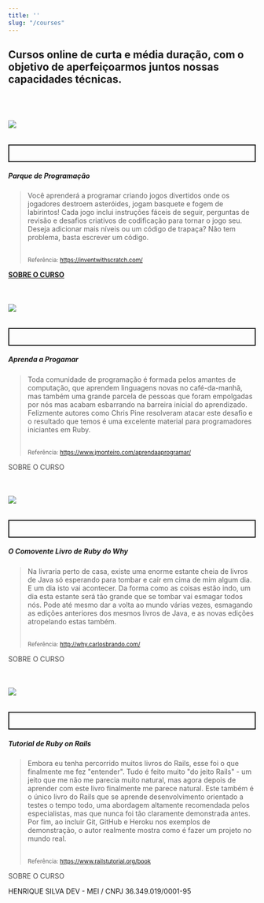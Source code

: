 ```yaml
---
title: ''
slug: "/courses"
---
```


## Cursos online de curta e média duração, com o objetivo de aperfeiçoarmos juntos nossas capacidades técnicas.

<br /><br />

###### [![](/assets/img/scratch-programming-playground.jpg)](https://inventwithscratch.com/)

<p style="border: 2px solid; padding: 1rem">

##### Parque de Programação

  <blockquote>
    Você aprenderá a programar criando jogos divertidos onde os jogadores destroem asteróides,
    jogam basquete e fogem de labirintos!
    Cada jogo inclui instruções fáceis de seguir, perguntas de revisão e desafios 
    criativos de codificação para tornar o jogo seu. Deseja adicionar mais níveis ou um código de
    trapaça? Não tem problema, basta escrever um código.
    <br /><br />

  <small>Referência: https://inventwithscratch.com/</small>
  </blockquote>

[**SOBRE O CURSO**](/course/scratch-programming-playground)
</p>

<br />

###### [![](/assets/img/learn-to-program.jpg)](https://pragprog.com/book/ltp2/learn-to-program)

<p style="border: 2px solid; padding: 1rem">

##### Aprenda a Progamar

  <blockquote>  
    Toda comunidade de programação é formada pelos amantes de computação, que aprendem 
    linguagens novas no café-da-manhã, mas também uma grande parcela de pessoas que
    foram empolgadas por nós mas acabam esbarrando na barreira inicial do aprendizado.
    Felizmente autores como Chris Pine resolveram atacar este desafio e o resultado que 
    temos é uma excelente material para programadores iniciantes em Ruby.  
    <br /><br />

  <small>Referência: https://www.jmonteiro.com/aprendaaprogramar/</small>
  </blockquote>

<span style="opacity: 0.8" >SOBRE O CURSO</span>
</p>

<br />

###### [![](/assets/img/poignant-guide.jpg)](https://poignant.guide/)

<p style="border: 2px solid; padding: 1rem">

##### O Comovente Livro de Ruby do Why

  <blockquote>  
    Na livraria perto de casa, existe uma enorme estante cheia de livros de Java só 
    esperando para tombar e cair em cima de mim algum dia. E um dia isto vai acontecer. 
    Da forma como as coisas estão indo, um dia esta estante será tão grande que se tombar
    vai esmagar todos nós. Pode até mesmo dar a volta ao mundo várias vezes, esmagando as edições 
    anteriores dos mesmos livros de Java, e as novas edições atropelando estas também.  
    <br /><br />

  <small>Referência: http://why.carlosbrando.com/</small>
  </blockquote>

<span style="opacity: 0.8" >SOBRE O CURSO</span>
</p>

<br />

###### [![](/assets/img/ruby-on-rails-tutorial.jpg)](https://www.railstutorial.org/book)

<p style="border: 2px solid; padding: 1rem">

##### Tutorial de Ruby on Rails

  <blockquote>
  Embora eu tenha percorrido muitos livros do Rails, esse foi o que finalmente me fez "entender".
  Tudo é feito muito "do jeito Rails" - um jeito que me não me parecia muito natural, mas agora depois de 
  aprender com este livro finalmente me parece natural. 
  Este também é o único livro do Rails que se aprende desenvolvimento orientado a testes o tempo todo, 
  uma abordagem altamente recomendada pelos especialistas, mas que nunca foi tão claramente demonstrada antes.
  Por fim, ao incluir Git, GitHub e Heroku nos exemplos de demonstração, o autor realmente mostra como é fazer um projeto
  no mundo real.
  <br /><br />
  
  <small>Referência: https://www.railstutorial.org/book</small>
  </blockquote>

<span style="opacity: 0.8" >SOBRE O CURSO</span>
</p>


HENRIQUE SILVA DEV - MEI / CNPJ 36.349.019/0001-95
